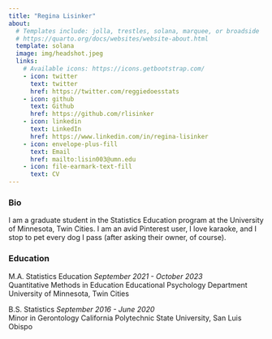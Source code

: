 ```yaml
---
title: "Regina Lisinker"
about:
  # Templates include: jolla, trestles, solana, marquee, or broadside
  # https://quarto.org/docs/websites/website-about.html
  template: solana
  image: img/headshot.jpeg
  links:
    # Available icons: https://icons.getbootstrap.com/
    - icon: twitter
      text: twitter
      href: https://twitter.com/reggiedoesstats
    - icon: github
      text: Github
      href: https://github.com/rlisinker
    - icon: linkedin
      text: LinkedIn
      href: https://www.linkedin.com/in/regina-lisinker
    - icon: envelope-plus-fill
      text: Email
      href: mailto:lisin003@umn.edu
    - icon: file-earmark-text-fill
      text: CV
---
```


### Bio
I am a graduate student in the Statistics Education program at the University of Minnesota, Twin Cities. I am an avid Pinterest user, I love karaoke, and I stop to pet every dog I pass (after asking their owner, of course).

### Education
M.A. Statistics Education
*September 2021 - October 2023*   
Quantitative Methods in Education
Educational Psychology Department
University of Minnesota, Twin Cities

B.S. Statistics
*September 2016 - June 2020*    
Minor in Gerontology
California Polytechnic State University, San Luis Obispo